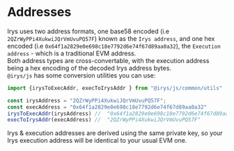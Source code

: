 # Addresses
Irys uses two address formats, one base58 encoded (i.e `2QZrWyPPi4XukwiJQrVmUvuPQ57F`) known as the `Irys address`, and one hex encoded (i.e `0x64f1a2829e0e698c18e7792d6e74f67d89aa0a32`), the `Execution address` - which is a traditional EVM address.\
Both address types are cross-convertable, with the execution address being a hex encoding of the decoded Irys address bytes.\
`@irys/js` has some conversion utilities you can use:

```ts
import {irysToExecAddr, execToIrysAddr } from "@irys/js/common/utils"

const irysAddress = "2QZrWyPPi4XukwiJQrVmUvuPQ57F";
const execAddress = "0x64f1a2829e0e698c18e7792d6e74f67d89aa0a32"
irysToExecAddr(irysAddress) //  "0x64f1a2829e0e698c18e7792d6e74f67d89aa0a32"
execToIrysAddr(execAddress) //  "2QZrWyPPi4XukwiJQrVmUvuPQ57F"
```

Irys & execution addresses are derived using the same private key, so your Irys execution address will be identical to your usual EVM one.